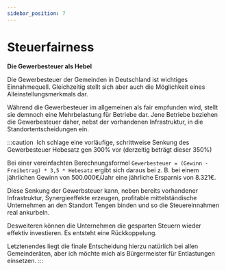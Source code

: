 ```yaml
---
sidebar_position: 7
---
```


# Steuerfairness

**Die Gewerbesteuer als Hebel**

Die Gewerbesteuer der Gemeinden in Deutschland ist wichtiges Einnahmequell. Gleichzeitig stellt
sich aber auch die Möglichkeit eines Alleinstellungsmerkmals dar.

Während die Gewerbesteuer im allgemeinen als fair empfunden wird, stellt sie demnoch eine Mehrbelastung
für Betriebe dar. Jene Betriebe beziehen die Gewerbesteuer daher, nebst der vorhandenen Infrastruktur,
in die Standortentscheidungen ein.

:::caution ‎
Ich schlage eine vorläufige, schrittweise Senkung des Gewerbesteuer Hebesatz gen 300% vor (derzeitig beträgt dieser 350%)

Bei einer vereinfachten Berechnungsformel ``Gewerbesteuer = (Gewinn - Freibetrag) * 3,5 * Hebesatz``
ergibt sich daraus bei z. B. bei einem jährlichen Gewinn von 500.000€/Jahr eine jährliche Ersparnis von 8.321€.

Diese Senkung der Gewerbsteuer kann, neben bereits vorhandener Infrastruktur, Synergieeffekte erzeugen,
profitable mittelständische Unternehmen an den Standort Tengen binden und so die Steuereinnahmen
real ankurbeln.

Desweiteren können die Unternehmen die gesparten Steuern wieder effektiv investieren. 
Es entsteht eine Rückkoppelung.

Letztenendes liegt die finale Entscheidung hierzu natürlich bei allen Gemeinderäten, aber ich möchte mich als Bürgermeister für Entlastungen einsetzen.
:::
